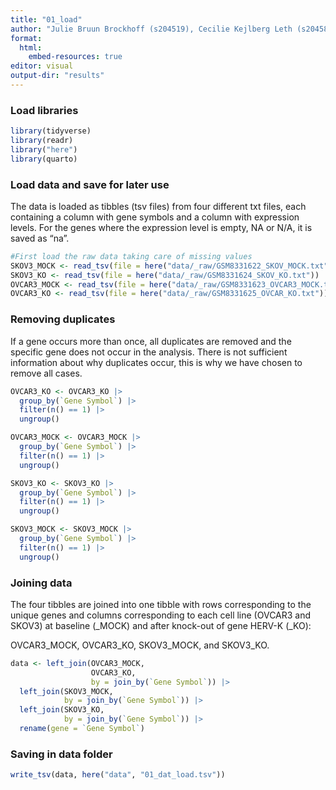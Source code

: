 ```yaml
---
title: "01_load"
author: "Julie Bruun Brockhoff (s204519), Cecilie Kejlberg Leth (s204584), Amalie Drud Nielsen (s204560), Chrysillis Hellemann Polhaus (s153664), Lise Lotte Eriksen (s154123)"
format: 
  html:
    embed-resources: true
editor: visual
output-dir: "results"
---
```


### Load libraries

```r
library(tidyverse)
library(readr)
library("here")
library(quarto)
```

### Load data and save for later use

The data is loaded as tibbles (tsv files) from four different txt files, each containing a column with gene symbols and a column with expression levels. For the genes where the expression level is empty, NA or N/A, it is saved as "na".

```r
#First load the raw data taking care of missing values 
SKOV3_MOCK <- read_tsv(file = here("data/_raw/GSM8331622_SKOV_MOCK.txt"))
SKOV3_KO <- read_tsv(file = here("data/_raw/GSM8331624_SKOV_KO.txt"))
OVCAR3_MOCK <- read_tsv(file = here("data/_raw/GSM8331623_OVCAR3_MOCK.txt")) 
OVCAR3_KO <- read_tsv(file = here("data/_raw/GSM8331625_OVCAR_KO.txt")) 
```

### Removing duplicates

If a gene occurs more than once, all duplicates are removed and the specific gene does not occur in the analysis. There is not sufficient information about why duplicates occur, this is why we have chosen to remove all cases.

```r
OVCAR3_KO <- OVCAR3_KO |>
  group_by(`Gene Symbol`) |> 
  filter(n() == 1) |> 
  ungroup()

OVCAR3_MOCK <- OVCAR3_MOCK |>
  group_by(`Gene Symbol`) |>
  filter(n() == 1) |>
  ungroup()

SKOV3_KO <- SKOV3_KO |>
  group_by(`Gene Symbol`) |>
  filter(n() == 1) |>
  ungroup()

SKOV3_MOCK <- SKOV3_MOCK |>
  group_by(`Gene Symbol`) |>
  filter(n() == 1) |>
  ungroup()
```

### Joining data

The four tibbles are joined into one tibble with rows corresponding to the unique genes and columns corresponding to each cell line (OVCAR3 and SKOV3) at baseline (\_MOCK) and after knock-out of gene HERV-K (\_KO):

OVCAR3_MOCK, OVCAR3_KO, SKOV3_MOCK, and SKOV3_KO.

```r
data <- left_join(OVCAR3_MOCK,
                  OVCAR3_KO, 
                  by = join_by(`Gene Symbol`)) |> 
  left_join(SKOV3_MOCK, 
            by = join_by(`Gene Symbol`)) |> 
  left_join(SKOV3_KO, 
            by = join_by(`Gene Symbol`)) |> 
  rename(gene = `Gene Symbol`)
```

### Saving in data folder

```r
write_tsv(data, here("data", "01_dat_load.tsv"))
```

